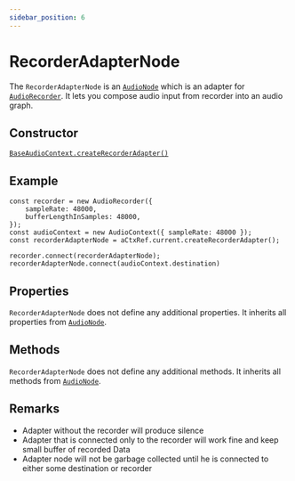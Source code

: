 ```yaml
---
sidebar_position: 6
---
```



# RecorderAdapterNode

The `RecorderAdapterNode` is an [`AudioNode`](/docs/core/audio-node) which is an adapter for [`AudioRecorder`](/docs/inputs/audio-recorder).
It lets you compose audio input from recorder into an audio graph.

## Constructor

[`BaseAudioContext.createRecorderAdapter()`](/docs/core/base-audio-context#createrecorderadapter)

## Example

```tsx
const recorder = new AudioRecorder({
    sampleRate: 48000,
    bufferLengthInSamples: 48000,
});
const audioContext = new AudioContext({ sampleRate: 48000 });
const recorderAdapterNode = aCtxRef.current.createRecorderAdapter();

recorder.connect(recorderAdapterNode);
recorderAdapterNode.connect(audioContext.destination)
```

## Properties

`RecorderAdapterNode` does not define any additional properties.
It inherits all properties from [`AudioNode`](/docs/core/audio-node#properties).

## Methods

`RecorderAdapterNode` does not define any additional methods.
It inherits all methods from [`AudioNode`](/docs/core/audio-node#methods).

## Remarks
- Adapter without the recorder will produce silence
- Adapter that is connected only to the recorder will work fine and keep small buffer of recorded Data
- Adapter node will not be garbage collected until he is connected to either some destination or recorder
